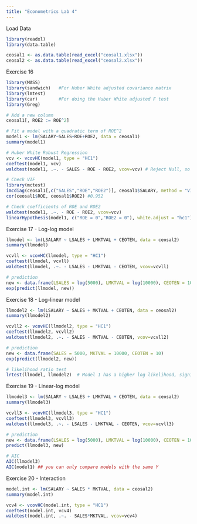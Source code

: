```yaml
---
title: "Econometrics Lab 4"
---
```


Load Data
```r
library(readxl)
library(data.table)

ceosal1 <- as.data.table(read_excel("ceosal1.xlsx"))
ceosal2 <- as.data.table(read_excel("ceosal2.xlsx"))
```

Exercise 16
```r
library(MASS)
library(sandwich)   #For Huber White adjusted covariance matrix
library(lmtest)
library(car)        #For doing the Huber White adjusted F test
library(Greg)

# Add a new column
ceosal1[, ROE2 := ROE^2]

# Fit a model with a quadratic term of ROE^2
model1 <- lm(SALARY~SALES+ROE+ROE2, data = ceosal1)
summary(model1)

# Huber White Robust Regression
vcv <- vcovHC(model1, type = "HC1")
coeftest(model1, vcv)
waldtest(model1, .~. - SALES - ROE - ROE2, vcov=vcv) # Reject Null, so the model is significant

# Check VIF
library(mctest)
imcdiag(ceosal1[,c("SALES","ROE","ROE2")], ceosal1$SALARY, method = "VIF", vif = 5, corr=T) 
cor(ceosal1$ROE, ceosal1$ROE2) #0.952

# Check coefficients of ROE and ROE2
waldtest(model1, .~. - ROE - ROE2, vcov=vcv) 
linearHypothesis(model1, c("ROE = 0","ROE2 = 0"), white.adjust = "hc1") # Alternative way to test it

```

Exercise 17 - Log-log model
```r
llmodel <- lm(LSALARY ~ LSALES + LMKTVAL + CEOTEN, data = ceosal2)
summary(llmodel)

vcvll <- vcovHC(llmodel, type = "HC1")
coeftest(llmodel, vcvll)
waldtest(llmodel, .~. - LSALES - LMKTVAL - CEOTEN, vcov=vcvll)

# prediction
new <- data.frame(LSALES = log(5000), LMKTVAL = log(10000), CEOTEN = 10)
exp(predict(llmodel, new))
```

Exercise 18 - Log-linear model
```r
llmodel2 <- lm(LSALARY ~ SALES + MKTVAL + CEOTEN, data = ceosal2)
summary(llmodel2)

vcvll2 <- vcovHC(llmodel2, type = "HC1")
coeftest(llmodel2, vcvll2)
waldtest(llmodel2, .~. - SALES - MKTVAL - CEOTEN, vcov=vcvll2)

# prediction
new <- data.frame(SALES = 5000, MKTVAL = 10000, CEOTEN = 10)
exp(predict(llmodel2, new))

# likelihood ratio test 
lrtest(llmodel, llmodel2)  # Model 1 has a higher log likelihood, significant at 0.1%
```

Exercise 19 - Linear-log model
```r
llmodel3 <- lm(SALARY ~ LSALES + LMKTVAL + CEOTEN, data = ceosal2)
summary(llmodel3)

vcvll3 <- vcovHC(llmodel3, type = "HC1")
coeftest(llmodel3, vcvll3)
waldtest(llmodel3, .~. - LSALES - LMKTVAL - CEOTEN, vcov=vcvll3)

# prediction
new <- data.frame(LSALES = log(5000), LMKTVAL = log(10000), CEOTEN = 10)
predict(llmodel3, new)

# AIC 
AIC(llmodel3)
AIC(model1) ## you can only compare models with the same Y
```

Exercise 20 - Interaction
```r
model.int <- lm(SALARY ~ SALES * MKTVAL, data = ceosal2)
summary(model.int)

vcv4 <- vcovHC(model.int, type = "HC1")
coeftest(model.int, vcv4)
waldtest(model.int, .~. - SALES*MKTVAL, vcov=vcv4)

```



